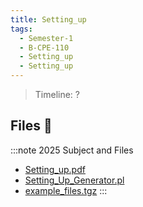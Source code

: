 ```yaml
---
title: Setting_up
tags:
  - Semester-1
  - B-CPE-110
  - Setting_up
  - Setting_up
---
```

> Timeline: ?


## Files 📂

:::note 2025 Subject and Files
- [Setting_up.pdf](https://github.com/Studio-17/Epitech-Subjects/raw/main/Semester-1/B-CPE-110/Setting_up/Setting_up/Setting_up.pdf)
- [Setting_Up_Generator.pl](https://github.com/Studio-17/Epitech-Subjects/raw/main/Semester-1/B-CPE-110/Setting_up/Setting_up/Setting_Up_Generator.pl)
- [example_files.tgz](https://github.com/Studio-17/Epitech-Subjects/raw/main/Semester-1/B-CPE-110/Setting_up/Setting_up/example_files.tgz)
:::

